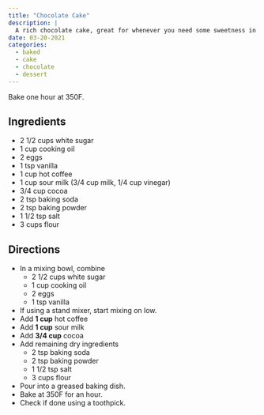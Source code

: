 ```yaml
---
title: "Chocolate Cake"
description: |
  A rich chocolate cake, great for whenever you need some sweetness in your life.
date: 03-20-2021
categories:
  - baked
  - cake
  - chocolate
  - dessert
---
```


Bake one hour at 350F. 

## Ingredients

* 2 1/2 cups white sugar
* 1 cup cooking oil
* 2 eggs
* 1 tsp vanilla
* 1 cup hot coffee
* 1 cup sour milk (3/4 cup milk, 1/4 cup vinegar)
* 3/4 cup cocoa
* 2 tsp baking soda
* 2 tsp baking powder
* 1 1/2 tsp salt
* 3 cups flour

## Directions

* In a mixing bowl, combine
  * 2 1/2 cups white sugar
  * 1 cup cooking oil
  * 2 eggs
  * 1 tsp vanilla
* If using a stand mixer, start mixing on low.
* Add **1 cup** hot coffee
* Add **1 cup** sour milk
* Add **3/4 cup** cocoa
* Add remaining dry ingredients
  * 2 tsp baking soda
  * 2 tsp baking powder
  * 1 1/2 tsp salt
  * 3 cups flour

* Pour into a greased baking dish.
* Bake at 350F for an hour.
* Check if done using a toothpick.

